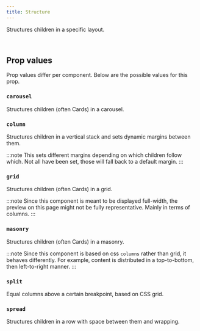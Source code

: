 ```yaml
---
title: Structure
---
```


Structures children in a specific layout.

<br />


## Prop values

Prop values differ per component. Below are the possible values for this prop.

### `carousel`

Structures children (often Cards) in a carousel.

<DecorativeField structure="carousel">
  <DecorativeBox style="min-width: 300px;" />
  <DecorativeBox style="min-width: 300px;" />
  <DecorativeBox style="min-width: 300px;" />
  <DecorativeBox style="min-width: 300px;" />
</DecorativeField>

### `column`

Structures children in a vertical stack and sets dynamic margins between them.

:::note
This sets different margins depending on which children follow which. Not all have been set, those will fall back to a default margin.
:::

<DecorativeField structure="column">
  <DecorativeBox />
  <DecorativeBox />
  <DecorativeBox />
</DecorativeField>

### `grid`

Structures children (often Cards) in a grid.

:::note
Since this component is meant to be displayed full-width, the preview on this page might not be fully representative. Mainly in terms of columns.
:::

<DecorativeField structure="grid">
  <DecorativeBox />
  <DecorativeBox />
  <DecorativeBox />
  <DecorativeBox />
</DecorativeField>

### `masonry`

Structures children (often Cards) in a masonry.

:::note
Since this component is based on css `columns` rather than grid, it behaves differently. For example, content is distributed in a top-to-bottom, then left-to-right manner.
:::

<DecorativeField structure="masonry">
  <DecorativeBox />
  <DecorativeBox />
  <DecorativeBox />
  <DecorativeBox />
  <DecorativeBox />
  <DecorativeBox />
</DecorativeField>

### `split`

Equal columns above a certain breakpoint, based on CSS grid.

<DecorativeField structure="split">
  <DecorativeBox />
  <DecorativeBox />
</DecorativeField>

### `spread`

Structures children in a row with space between them and wrapping.

<DecorativeField structure="spread">
  <DecorativeBox />
  <DecorativeBox />
</DecorativeField>
